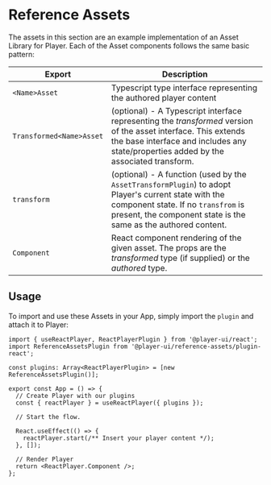 
<Meta title="Reference Assets/Intro" />

# Reference Assets

The assets in this section are an example implementation of an Asset Library for Player.
Each of the Asset components follows the same basic pattern:

| Export                   | Description                                                                                                                                                                                                     |
| ------------------------ | --------------------------------------------------------------------------------------------------------------------------------------------------------------------------------------------------------------- |
| `<Name>Asset`            | Typescript type interface representing the authored player content                                                                                                                                              |
| `Transformed<Name>Asset` | (optional) - A Typescript interface representing the _transformed_ version of the asset interface. This extends the base interface and includes any state/properties added by the associated transform.         |
| `transform`              | (optional) - A function (used by the `AssetTransformPlugin`) to adopt Player's current state with the component state. If no `transfrom` is present, the component state is the same as the authored content.   |
| `Component`              | React component rendering of the given asset. The props are the _transformed_ type (if supplied) or the _authored_ type.                                                                                        |

## Usage

To import and use these Assets in your App, simply import the `plugin` and attach it to Player:

```tsx
import { useReactPlayer, ReactPlayerPlugin } from '@player-ui/react';
import ReferenceAssetsPlugin from '@player-ui/reference-assets/plugin-react';

const plugins: Array<ReactPlayerPlugin> = [new ReferenceAssetsPlugin()];

export const App = () => {
  // Create Player with our plugins
  const { reactPlayer } = useReactPlayer({ plugins });

  // Start the flow.

  React.useEffect(() => {
    reactPlayer.start(/** Insert your player content */);
  }, []);

  // Render Player
  return <ReactPlayer.Component />;
};
```
